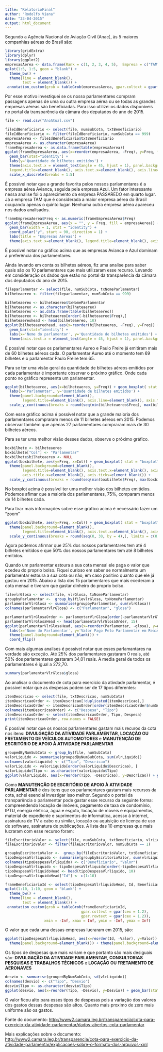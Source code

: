 ```yaml
---
title: "RelatorioFinal"
author: "Rodolfo Viana"
date: "23-04-2015"
output: html_document
---
```

Segundo a Agência Nacional de Aviação Civil (Anac), às 5 maiores companhias aéreas do Brasil são: 

```r
library(gridExtra)
library(dplyr)
library(ggplot2)
empresasAerea <- data.frame(Rank = c(1, 2, 3, 4, 5),  Empresa = c("TAM", "GOL", "Azul", "Avianca Brasil", "Trip"))
qplot(1:5, 1:5, geom = "blank") + 
  theme_bw() +
  theme(line = element_blank(),
        text = element_blank()) +
 annotation_custom(grob = tableGrob(empresasAerea, gpar.coltext = gpar(cex = 1.2), gpar.rowtext = gpar(cex = 1.2)), xmin = -Inf, xmax = Inf, ymin = -Inf, ymax = Inf) + coord_fixed()
```

Por esse motivo investiquei se os nosso parlamentares compram passagens apenas de uma ou outra empresa aérea ou se todas as grandes empresas aéreas são beneficiadas. 
Para isso utilizei os dados disponíveis no portal da transparência da câmara dos deputados do ano de 2015. 

```r
file <- read.csv("AnoAtual.csv")

fileIdBeneficiario <- select(file, numSubCota, txtBeneficiario)
fileIdBeneficiario <- filter(fileIdBeneficiario, numSubCota == 999)
empresaAerea <- fileIdBeneficiario$txtBeneficiario
empresaAerea <- as.character(empresaAerea)
frameEmpresaAerea <- as.data.frame(table(empresaAerea))
ggplot(frameEmpresaAerea, aes(x=reorder(empresaAerea, -Freq), y=Freq, fill = empresaAerea)) + 
  geom_bar(stat="identity") + 
  labs(y='Quantidade de bilhetes emitidos') + 
  theme(axis.text.x = element_text(angle = 45, hjust = 1), panel.background=element_blank(),  
  legend.title=element_blank(), axis.text.x=element_blank(), axis.line=element_blank(), axis.title.x=element_blank(), axis.ticks=element_blank()) + 
  scale_x_discrete(breaks = 1:5) 
```

É possivel notar que a grande favorita pelos nossos parlamentares é a empresa aérea Avianca, seguida pela empresa Azul. Um fator interesante nessa analise foi o aparecimento da empresa PASSAREDO em quarto lugar. Já a empresa TAM que é considerada a maior empresa aérea do Brasil ocupando apenas o quinto lugar. Nenhuma outra empresa aérea apareceu nos dados analisados. 

```r

frameEmpresaAerea$Freq <- as.numeric(frameEmpresaAerea$Freq)
ggplot(frameEmpresaAerea, aes(x = "", y = Freq, fill = empresaAerea)) +
  geom_bar(width = 1, stat = "identity") +
  coord_polar("y", start = 90, direction = 1) +
  labs(title = "Empresas Aéreas") +
  theme(axis.text.x=element_blank(), legend.title=element_blank(), axis.title.x=element_blank(), axis.title.y=element_blank(), panel.background=element_blank())

```

É possivel notar no gráfico acima que as empresas Avianca e Azul dominam a preferência dos parlamentares.


Ainda levando em conta os bilhetes aéreos, fiz uma analise para saber quais são os 10 parlamentares que mais utilizaram esse recurso. Levando em consideração os dados que estão no portal da transparência da câmara dos deputados do ano de 2015.

```r
fileparlamentar <- select(file, numSubCota, txNomeParlamentar)
bilheteaereo <- filter(fileparlamentar, numSubCota == 999)

bilheteaereo <- bilheteaereo$txNomeParlamentar
bilheteaereo <- as.character(bilheteaereo)
bilheteaereo <- as.data.frame(table(bilheteaereo))
bilheteaereo <- bilheteaereo[order(-bilheteaereo$Freq),] 
bilheteaereohead <- head(bilheteaereo, 10)
ggplot(bilheteaereohead, aes(x=reorder(bilheteaereo, -Freq), y=Freq)) + 
  geom_bar(stat="identity") + 
  labs(x='Nome do parlamentar', y='Quantidade de bilhetes emitidos') + 
  theme(axis.text.x = element_text(angle = 45, hjust = 1), panel.background=element_blank())
```

É possivel notar que os parlamentares Aureo e Paulo Freire já emitiram mais de 60 bilhetes aéreos cada. O parlamentar Aureo até o momento tem 69 bilhetes e o parlamentar Paulo Freire tem 65.

Para se ter uma visão geral da quantidade de bilhetes aéreos emitidos por cada parlamentar é importante observar o próximo gráfico. Onde cada ponto no gráfico representa um parlamentar. 

```r
ggplot(bilheteaereo, aes(x=bilheteaereo, y=Freq)) + geom_boxplot( stat = "boxplot") +
  labs(x='Parlamentar', y='Quantidade de bilhetes emitidos') +
  theme(panel.background=element_blank(),  
        legend.title=element_blank(), axis.line=element_blank(), axis.text.x=element_blank(), axis.title.x=element_blank(), axis.ticks=element_blank()) +
  scale_y_continuous(breaks = round(seq(min(bilheteaereo$Freq), max(bilheteaereo$Freq), by = 10),))
```

Com esse gráfico acima é possível notar que a grande maioria dos parlamentares compraram menos de 11 bilhetes aéreos em 2015. Podemos observar também que apenas 27 parlamentares compraram mais de 30 bilhetes aéreos. 

Para se ter uma melhor visão desses dados, observe o próximo gráfico. 

```r
boxbilhete <- bilheteaereo
boxbilhete["Col"] <- "Parlamentar"
boxbilhete$bilheteaereo <- NULL
ggplot(boxbilhete, aes(y=Freq, x=Col)) + geom_boxplot( stat = "boxplot")  + 
  theme(panel.background=element_blank(),  
        legend.title=element_blank(), axis.text.x=element_blank(), axis.title.y=element_blank(), axis.line=element_blank(), 
        axis.title.x=element_blank(), axis.ticks=element_blank()) + 
  scale_y_continuous(breaks = round(seq(min(boxbilhete$Freq), max(boxbilhete$Freq), by = 10),))
```

No boxplot acima é possível ter uma melhor visão dos bilhetes emitidios. Podemos afimar que a maioria dos parlamentares, 75%, comparam menos de 14 bilhetes cada. 

Para tirar mais informações sobre esse gráfico acima é necessário fazer um "zoom"

```r
ggplot(boxbilhete, aes(y=Freq, x=Col)) + geom_boxplot( stat = "boxplot")  + 
  theme(panel.background=element_blank(),  
        legend.title=element_blank(), axis.text.x=element_blank(), axis.title.y=element_blank(), axis.line=element_blank(), axis.title.x=element_blank(), axis.ticks=element_blank()) +
  scale_y_continuous(breaks = round(seq(0, 30, by = 4),), limits = c(0, 29))
```

Agora podemos afirmar que 25% dos nossos parlamentares tem até 4 bilhetes emitidos e que 50% dos nossos parlamentares tem até 8 bilhetes emitidos.  

Quando um parlamentar estoura a sua cota mensal ele paga o valor que ecedeu do proprio bolso. Fiquei curioso em saber se normalmente um parlamentar estoura a sua cota ou não, em caso positivo quanto que ele já gastou em 2015.  Abaixo a lista dos 15 parlamentares que mais ecederam a cota mensal e tiveram que gastar dinheiro do proprio bolso. 

```r
filevlrGlosa <- select(file, vlrGlosa, txNomeParlamentar)
groupbyParlamentar <-  group_by(filevlrGlosa, txNomeParlamentar)
parlamentarVlrGlosa <- summarise(groupbyParlamentar, sum(vlrGlosa))
colnames(parlamentarVlrGlosa) <- c("Parlamentar", "glosa")

parlamentarVlrGlosaOrder <- parlamentarVlrGlosa[order(-parlamentarVlrGlosa$glosa),] 
parlamentarVlrGlosaHead <- head(parlamentarVlrGlosaOrder, 15)
ggplot(parlamentarVlrGlosaHead, aes(x=reorder(Parlamentar, -glosa), y=glosa)) + geom_bar(stat="identity") + 
  labs(x='Nome do Parlamentar', y='Valor Pago Pelo Parlamentar em Reais') + 
  theme(panel.background=element_blank()) +
  coord_flip()
```

Com mais algumas analises é possivel notar que esses parlamantares na verdade são exceção. Até 25% dos parlamentares gastaram 0 reais, até 50% dos parlamentares gastaram 34,01 reais. A media geral de todos os parlamentares é igual a 272,70. 


```r
summary(parlamentarVlrGlosa$glosa)
```


Ao analisar o documento de cota para exercicio da ativdade parlamentar, é possivel notar que as despesas podem ser de 17 tipos diferentes: 

```r
itemDescricao <- select(file, txtDescricao, numSubCota)
itemDescricaoOrder <- itemDescricao[!duplicated(itemDescricao),]
itemDescricaoOrder <- itemDescricaoOrder[order(itemDescricaoOrder$numSubCota), ]
colnames(itemDescricaoOrder) <- c("Despesa", "Tipo")
itemDescricaoOrder <- select(itemDescricaoOrder, Tipo, Despesa)
print(itemDescricaoOrder, row.names = FALSE)
```

É possivel notar que os nossos parlamentares gastam mais recuros da cota nos itens: **DIVULGAÇÃO DA ATIVIDADE PARLAMENTAR**, **LOCAÇÃO OU FRETAMENTO DE VEÍCULOS AUTOMOTORES** e **MANUTENÇÃO DE ESCRITÓRIO DE APOIO À ATIVIDADE PARLAMENTAR**

```r
groupedByNumSubCota <- group_by(file, numSubCota)
valorLiquido <- summarise(groupedByNumSubCota, sum(vlrLiquido))
colnames(valorLiquido) <- c("Tipo", "Descricao")
valorLiquido <- valorLiquido[order(valorLiquido$Descricao), ]
valorLiquido$Tipo <- as.character(valorLiquido$Tipo)
ggplot(valorLiquido, aes(x=reorder(Tipo, -Descricao), y=Descricao)) + geom_bar(stat = "identity") + labs(x='Tipo da Despesa', y='Valor dos Gastos em Reais') + theme(panel.background=element_blank())
```


Como **MANUTENÇÃO DE ESCRITÓRIO DE APOIO À ATIVIDADE PARLAMENTAR** é dos itens que os parlamentares gastam mais recursos da cota, achei esencial investigar isso melhor. Segundo o portal da transparência o parlamentar pode gastar esse recurso da seguinte forma: compreendendo locação de imóveis, pagamento de taxa de condomínio, IPTU, energia elétrica, água e esgoto, locação de móveis e equipamentos, material de expediente e suprimentos de informática, acesso à internet, assinatura de TV a cabo ou similar, locação ou aquisição de licença de uso de software, assinatura de publicações. A lista das 10 empresas que mais lucraram com esse recurso foram:

```r
fileEscritorioValor <- select(file, numSubCota, txtBeneficiario, vlrLiquido)
fileEscritorioValor <- filter(fileEscritorioValor, numSubCota == 1)

groupbyEscritorioValor <-  group_by(fileEscritorioValor, txtBeneficiario)
tipoDespesaVlrliquido <- summarise(groupbyEscritorioValor, sum(vlrLiquido))
colnames(tipoDespesaVlrliquido) <- c("Beneficiario", "Valor")
tipoDespesaVlrliquido <- tipoDespesaVlrliquido[order(-tipoDespesaVlrliquido$Valor),] 
tipoDespesaVlrliquidoHead <- head(tipoDespesaVlrliquido, 10)
tipoDespesaVlrliquidoHead["Id"] <- c(1:10)

frameBeneficiarioId <- select(tipoDespesaVlrliquidoHead, Id, Beneficiario)
qplot(1:10, 1:10, geom = "blank") + 
  theme_bw() +
  theme(line = element_blank(),
        text = element_blank()) +
 annotation_custom(grob = tableGrob(frameBeneficiarioId,
                                   gpar.coltext = gpar(cex = 1.2),
                                   gpar.rowtext = gpar(cex = 1.2)),
                  xmin = -Inf, xmax = Inf, ymin = -Inf, ymax = Inf) 
```


O valor que cada uma dessas empresas lucraram em 2015, são: 


```r
ggplot(tipoDespesaVlrliquidoHead, aes(x=reorder(Id, -Valor), y=Valor)) + geom_bar(stat="identity") + labs(x='Empresa', y='Valor Recebido em Reais') +
  theme(panel.background=element_blank()) + theme(panel.background=element_blank())
```

Os tipos de despesas que mais variam e que portanto são mais desiguais são: **DIVULGAÇÃO DA ATIVIDADE PARLAMENTAR**, **CONSULTORIAS  PESQUISAS E TRABALHOS TÉCNICOS** e **LOCAÇÃO OU FRETAMENTO DE AERONAVES** 

```r
desvio <- summarise(groupedByNumSubCota, sd(vlrLiquido))
colnames(desvio) <- c("Tipo", "Desvio")
desvio$Tipo <- as.character(desvio$Tipo)
ggplot(desvio, aes(x=reorder(Tipo, -Desvio), y=Desvio)) + geom_bar(stat = "identity") + labs(x='Tipo da Despesa', y='Variação em reais') + theme(panel.background=element_blank()) 
```

O valor ficou alto para esses tipos de despesas pois a variação dos valores dos gastos dessas despesas são altos. Quanto mais proximo de zero mais uniforme são os gastos.


Fonte do documento:
<http://www2.camara.leg.br/transparencia/cota-para-exercicio-da-atividade-parlamentar/dados-abertos-cota-parlamentar>

Mais explicações sobre o documento:
<http://www2.camara.leg.br/transparencia/cota-para-exercicio-da-atividade-parlamentar/explicacoes-sobre-o-formato-dos-arquivos-xml>